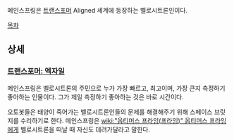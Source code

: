 메인스프링은 [[트랜스포머]] Aligned 세계에 등장하는 벨로시트론인이다.

[[목차]]

== 상세 ==
=== [[트랜스포머: 엑자일]] ===
메인스프링은 벨로시트론의 주민으로 누가 가장 빠르고, 최고이며, 가장 큰지 측정하기 좋아하는 인물이다. 그가 제일 측정하기 좋아하는 것은 바로 시간이다.

오토봇들은 태양이 죽어가는 벨로시트론인들의 문제를 해결해주기 위해 스페이스 브릿지를 수리하기로 한다. 메인스프링은 [[wiki:"옵티머스 프라임(프라임)" 옵티머스 프라임]]에게 벨로시트론을 떠날 때 자신도 데려가달라고 말한다. 
